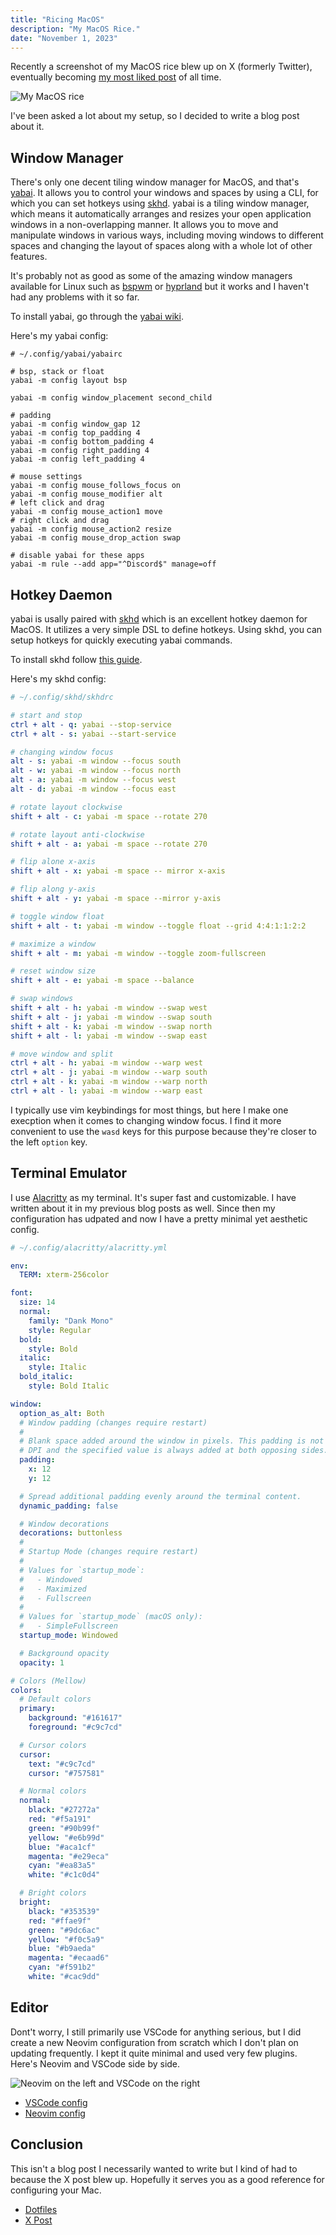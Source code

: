 ```yaml
---
title: "Ricing MacOS"
description: "My MacOS Rice."
date: "November 1, 2023"
---
```


Recently a screenshot of my MacOS rice blew up on X (formerly Twitter), eventually becoming [my most liked post](https://x.com/nexxeln/status/1715433387337642135/) of all time.

![My MacOS rice](/images/ricing-macos/rice.png)

I've been asked a lot about my setup, so I decided to write a blog post about it.

## Window Manager

There's only one decent tiling window manager for MacOS, and that's [yabai](https://github.com/koekeishiya/yabai/). It allows you to control your windows and spaces by using a CLI, for which you can set hotkeys using [skhd](https://github.com/koekeishiya/skhd). yabai is a tiling window manager, which means it automatically arranges and resizes your open application windows in a non-overlapping manner. It allows you to move and manipulate windows in various ways, including moving windows to different spaces and changing the layout of spaces along with a whole lot of other features.

It's probably not as good as some of the amazing window managers available for Linux such as [bspwm](https://madnight.github.io/bspwm) or [hyprland](https://hyprland.org/) but it works and I haven't had any problems with it so far.

To install yabai, go through the [yabai wiki](https://github.com/koekeishiya/yabai/wiki).

Here's my yabai config:

```shell
# ~/.config/yabai/yabairc

# bsp, stack or float
yabai -m config layout bsp

yabai -m config window_placement second_child

# padding
yabai -m config window_gap 12
yabai -m config top_padding 4
yabai -m config bottom_padding 4
yabai -m config right_padding 4
yabai -m config left_padding 4

# mouse settings
yabai -m config mouse_follows_focus on
yabai -m config mouse_modifier alt
# left click and drag
yabai -m config mouse_action1 move
# right click and drag
yabai -m config mouse_action2 resize
yabai -m config mouse_drop_action swap

# disable yabai for these apps
yabai -m rule --add app="^Discord$" manage=off
```

## Hotkey Daemon

yabai is usally paired with [skhd](https://github.com/koekeishiya/skhd) which is an excellent hotkey daemon for MacOS. It utilizes a very simple DSL to define hotkeys. Using skhd, you can setup hotkeys for quickly executing yabai commands.

To install skhd follow [this guide](https://github.com/koekeishiya/skhd#install).

Here's my skhd config:

```yaml
# ~/.config/skhd/skhdrc

# start and stop
ctrl + alt - q: yabai --stop-service
ctrl + alt - s: yabai --start-service

# changing window focus
alt - s: yabai -m window --focus south
alt - w: yabai -m window --focus north
alt - a: yabai -m window --focus west
alt - d: yabai -m window --focus east

# rotate layout clockwise
shift + alt - c: yabai -m space --rotate 270

# rotate layout anti-clockwise
shift + alt - a: yabai -m space --rotate 270

# flip alone x-axis
shift + alt - x: yabai -m space -- mirror x-axis

# flip along y-axis
shift + alt - y: yabai -m space --mirror y-axis

# toggle window float
shift + alt - t: yabai -m window --toggle float --grid 4:4:1:1:2:2

# maximize a window
shift + alt - m: yabai -m window --toggle zoom-fullscreen

# reset window size
shift + alt - e: yabai -m space --balance

# swap windows
shift + alt - h: yabai -m window --swap west
shift + alt - j: yabai -m window --swap south
shift + alt - k: yabai -m window --swap north
shift + alt - l: yabai -m window --swap east

# move window and split
ctrl + alt - h: yabai -m window --warp west
ctrl + alt - j: yabai -m window --warp south
ctrl + alt - k: yabai -m window --warp north
ctrl + alt - l: yabai -m window --warp east
```

I typically use vim keybindings for most things, but here I make one execption when it comes to changing window focus. I find it more convenient to use the `wasd` keys for this purpose because they're closer to the left `option` key.

## Terminal Emulator

I use [Alacritty](https://alacritty.org) as my terminal. It's super fast and customizable. I have written about it in my previous blog posts as well. Since then my configuration has udpated and now I have a pretty minimal yet aesthetic config.

```yaml
# ~/.config/alacritty/alacritty.yml

env:
  TERM: xterm-256color

font:
  size: 14
  normal:
    family: "Dank Mono"
    style: Regular
  bold:
    style: Bold
  italic:
    style: Italic
  bold_italic:
    style: Bold Italic

window:
  option_as_alt: Both
  # Window padding (changes require restart)
  #
  # Blank space added around the window in pixels. This padding is not scaled by
  # DPI and the specified value is always added at both opposing sides.
  padding:
    x: 12
    y: 12

  # Spread additional padding evenly around the terminal content.
  dynamic_padding: false

  # Window decorations
  decorations: buttonless
  #
  # Startup Mode (changes require restart)
  #
  # Values for `startup_mode`:
  #   - Windowed
  #   - Maximized
  #   - Fullscreen
  #
  # Values for `startup_mode` (macOS only):
  #   - SimpleFullscreen
  startup_mode: Windowed

  # Background opacity
  opacity: 1

# Colors (Mellow)
colors:
  # Default colors
  primary:
    background: "#161617"
    foreground: "#c9c7cd"

  # Cursor colors
  cursor:
    text: "#c9c7cd"
    cursor: "#757581"

  # Normal colors
  normal:
    black: "#27272a"
    red: "#f5a191"
    green: "#90b99f"
    yellow: "#e6b99d"
    blue: "#aca1cf"
    magenta: "#e29eca"
    cyan: "#ea83a5"
    white: "#c1c0d4"

  # Bright colors
  bright:
    black: "#353539"
    red: "#ffae9f"
    green: "#9dc6ac"
    yellow: "#f0c5a9"
    blue: "#b9aeda"
    magenta: "#ecaad6"
    cyan: "#f591b2"
    white: "#cac9dd"
```

## Editor

Dont't worry, I still primarily use VSCode for anything serious, but I did create a new Neovim configuration from scratch which I don't plan on updating frequently. I kept it quite minimal and used very few plugins. Here's Neovim and VSCode side by side.

![Neovim on the left and VSCode on the right](/images/ricing-macos/neovim-and-vscode.png)

- [VSCode config](https://github.com/nexxeln/dots/tree/main/Library/Application%20Support/Code%20-%20Insiders/User)
- [Neovim config](https://github.com/nexxeln/dots/tree/main/.config/nvim)

## Conclusion

This isn't a blog post I necessarily wanted to write but I kind of had to because the X post blew up. Hopefully it serves you as a good reference for configuring your Mac.

- [Dotfiles](https://github.com/nexxeln/dots)
- [X Post](https://x.com/nexxeln/status/1715433387337642135/)
